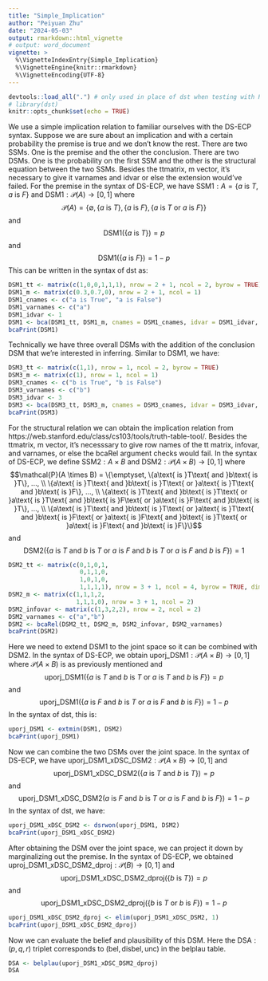 ```yaml
---
title: "Simple_Implication"
author: "Peiyuan Zhu"
date: "2024-05-03"
output: rmarkdown::html_vignette
# output: word_document
vignette: >
  %\VignetteIndexEntry{Simple_Implication}
  %\VignetteEngine{knitr::rmarkdown}
  %\VignetteEncoding{UTF-8}
---
```


```r
devtools::load_all(".") # only used in place of dst when testing with R-devel
# library(dst) 
knitr::opts_chunk$set(echo = TRUE)
```

We use a simple implication relation to familiar ourselves with the DS-ECP syntax. Suppose we are sure about an implication and with a certain probability the premise is true and we don't know the rest. There are two SSMs. One is the premise and the other the conclusion. There are two DSMs. One is the probability on the first SSM and the other is the structural equation between the two SSMs. Besides the ttmatrix, m vector, it's necessary to give it varnames and idvar or else the extension would've failed. For the premise in the syntax of DS-ECP, we have $\text{SSM1}: A=\{a\text{ is }T, a\text{ is }F\}$ and $\text{DSM1}: \mathcal{P}(A) \rightarrow [0,1]$ where $$\mathcal{P}(A) = \{\emptyset, \{a\text{ is }T\}, \{a\text{ is }F\}, \{a\text{ is }T\text{ or }a\text{ is }F\}\}$$ and $$\text{DSM1}(\{a\text{ is }T\}) = p$$ and $$\text{DSM1}(\{a\text{ is }F\}) = 1 - p$$ This can be written in the syntax of dst as:

```r
DSM1_tt <- matrix(c(1,0,0,1,1,1), nrow = 2 + 1, ncol = 2, byrow = TRUE)
DSM1_m <- matrix(c(0.3,0.7,0), nrow = 2 + 1, ncol = 1)
DSM1_cnames <- c("a is True", "a is False")
DSM1_varnames <- c("a")
DSM1_idvar <- 1
DSM1 <- bca(DSM1_tt, DSM1_m, cnames = DSM1_cnames, idvar = DSM1_idvar, varnames = DSM1_varnames)
bcaPrint(DSM1)
```

Technically we have three overall DSMs with the addition of the conclusion DSM that we're interested in inferring. Similar to DSM1, we have:

```r
DSM3_tt <- matrix(c(1,1), nrow = 1, ncol = 2, byrow = TRUE)
DSM3_m <- matrix(c(1), nrow = 1, ncol = 1)
DSM3_cnames <- c("b is True", "b is False")
DSM3_varnames <- c("b")
DSM3_idvar <- 3
DSM3 <- bca(DSM3_tt, DSM3_m, cnames = DSM3_cnames, idvar = DSM3_idvar, varnames = DSM3_varnames)
bcaPrint(DSM3)
```

For the structural relation we can obtain the implication relation from https://web.stanford.edu/class/cs103/tools/truth-table-tool/.  Besides the ttmatrix, m vector, it's necesssary to give row names of the tt matrix, infovar, and varnames, or else the bcaRel argument checks would fail. In the syntax of DS-ECP, we define $\text{SSM2}: A \times B$ and $\text{DSM2}: \mathcal{P}(A \times B) \rightarrow [0,1]$ where $$\mathcal{P}(A \times B) = \{\emptyset, \{a\text{ is }T\text{ and }b\text{ is }T\}, ..., \\ \{a\text{ is }T\text{ and }b\text{ is }T\text{ or }a\text{ is }T\text{ and }b\text{ is }F\}, ..., \\ \{a\text{ is }T\text{ and }b\text{ is }T\text{ or }a\text{ is }T\text{ and }b\text{ is }F\text{ or }a\text{ is }F\text{ and }b\text{ is }T\}, ..., \\ \{a\text{ is }T\text{ and }b\text{ is }T\text{ or }a\text{ is }T\text{ and }b\text{ is }F\text{ or }a\text{ is }F\text{ and }b\text{ is }T\text{ or }a\text{ is }F\text{ and }b\text{ is }F\}\}$$ and $$\text{DSM2}(\{a\text{ is }T\text{ and }b\text{ is }T\text{ or }a\text{ is }F\text{ and }b\text{ is }T\text{ or }a\text{ is }F\text{ and }b\text{ is }F\}) = 1$$

```r
DSM2_tt <- matrix(c(0,1,0,1,
                    0,1,1,0,
                    1,0,1,0,
                    1,1,1,1), nrow = 3 + 1, ncol = 4, byrow = TRUE, dimnames = list(NULL, c("a is True", "a is False", "b is True", "b is False")))
DSM2_m <- matrix(c(1,1,1,2,
                   1,1,1,0), nrow = 3 + 1, ncol = 2)
DSM2_infovar <- matrix(c(1,3,2,2), nrow = 2, ncol = 2)
DSM2_varnames <- c("a","b")
DSM2 <- bcaRel(DSM2_tt, DSM2_m, DSM2_infovar, DSM2_varnames)
bcaPrint(DSM2)
```

Here we need to extend DSM1 to the joint space so it can be combined with DSM2. In the syntax of DS-ECP, we obtain $\text{uporj_DSM1}: \mathcal{P}(A \times B) \rightarrow [0,1]$ where $\mathcal{P}(A \times B)$ is as previously mentioned and $$\text{uporj_DSM1}(\{a\text{ is }T\text{ and }b\text{ is }T\text{ or }a\text{ is }T\text{ and }b\text{ is }F\}) = p$$ and $$\text{uporj_DSM1}(\{a\text{ is }F\text{ and }b\text{ is }T\text{ or }a\text{ is }F\text{ and }b\text{ is }F\}) = 1 - p$$ In the syntax of dst, this is:

```r
uporj_DSM1 <- extmin(DSM1, DSM2)
bcaPrint(uporj_DSM1)
```

Now we can combine the two DSMs over the joint space. In the syntax of DS-ECP, we have $\text{uporj_DSM1_xDSC_DSM2}: \mathcal{P}(A \times B) \rightarrow [0,1]$ and $$\text{uporj_DSM1_xDSC_DSM2}(\{a\text{ is }T\text{ and }b\text{ is }T\}) = p$$ and $$\text{uporj_DSM1_xDSC_DSM2}(a\text{ is }F\text{ and }b\text{ is }T\text{ or }a\text{ is }F\text{ and }b\text{ is }F\}) = 1 - p$$ In the syntax of dst, we have:

```r
uporj_DSM1_xDSC_DSM2 <- dsrwon(uporj_DSM1, DSM2)
bcaPrint(uporj_DSM1_xDSC_DSM2)
```

After obtaining the DSM over the joint space, we can project it down by marginalizing out the premise. In the syntax of DS-ECP, we obtained $\text{uproj_DSM1_xDSC_DSM2_dproj}: \mathcal{P}(B) \rightarrow [0,1]$ and $$\text{uporj_DSM1_xDSC_DSM2_dproj}(\{b\text{ is }T\}) = p$$ and $$\text{uporj_DSM1_xDSC_DSM2_dproj}(\{b\text{ is }T\text{ or }b\text{ is }F\}) = 1 - p$$

```r
uporj_DSM1_xDSC_DSM2_dproj <- elim(uporj_DSM1_xDSC_DSM2, 1)
bcaPrint(uporj_DSM1_xDSC_DSM2_dproj)
```

Now we can evaluate the belief and plausibility of this DSM. Here the $\text{DSA}:(p,q,r)$ triplet corresponds to $(\text{bel},\text{disbel},\text{unc})$ in the belplau table.

```r
DSA <- belplau(uporj_DSM1_xDSC_DSM2_dproj)
DSA
```



